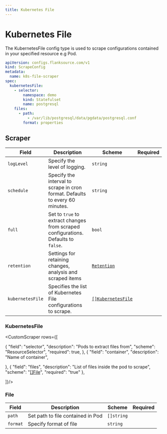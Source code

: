 ```yaml
---
title: Kubernetes File
---
```


# <Icon name="k8s-pod"/> Kubernetes File

The KubernetesFile config type is used to scrape configurations contained in your specified resource e.g Pod.

```yaml title='k8s-file-scraper.yaml'
apiVersion: configs.flanksource.com/v1
kind: ScrapeConfig
metadata:
  name: k8s-file-scraper
spec:
  kubernetesFile:
    - selector:
        namespace: demo
        kind: Statefulset
        name: postgresql
    files:
      - path:
          - /var/lib/postgresql/data/pgdata/postgresql.conf
        format: properties
```

## Scraper

| Field            | Description                                                                        | Scheme                                       | Required |
| ---------------- | ---------------------------------------------------------------------------------- | -------------------------------------------- | -------- |
| `logLevel`       | Specify the level of logging.                                                      | `string`                                     |          |
| `schedule`       | Specify the interval to scrape in cron format. Defaults to every 60 minutes.       | `string`                                     |          |
| `full`           | Set to `true` to extract changes from scraped configurations. Defaults to `false`. | `bool`                                       |          |
| `retention`      | Settings for retaining changes, analysis and scraped items                         | [`Retention`](/config-db/concepts/retention) |          |
| `kubernetesFile` | Specifies the list of Kubernetes File configurations to scrape.                    | [`[]KubernetesFile`](#kubernetesfile)        |          |



### KubernetesFile

<CustomScraper rows={[

  {
    "field": "selector",
    "description": "Pods to extract files from",
    "scheme": "ResourceSelector",
    "required": true,
  },
    {
    "field": "container",
    "description": "Name of container",

  },
  {
    "field": "files",
    "description": "List of files inside the pod to scrape",
    "scheme": "[[]File](#file)",
    "required": "true"
  },

]}/>


### File

| Field    | Description                       | Scheme     | Required |
| -------- | --------------------------------- | ---------- | -------- |
| `path`   | Set path to file contained in Pod | `[]string` |          |
| `format` | Specify format of file            | `string`   |          |

